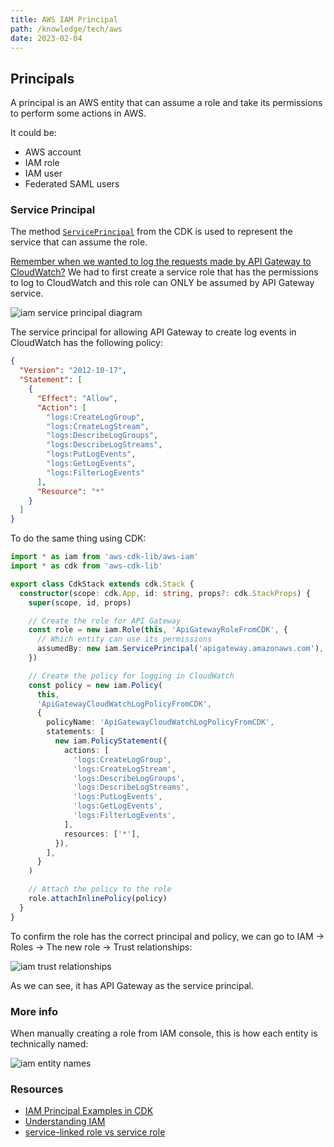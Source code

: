 ```yaml
---
title: AWS IAM Principal
path: /knowledge/tech/aws
date: 2023-02-04
---
```



<Layout title={props.pageContext.frontmatter.title} location={props.path}>
<MarkdownWrapper>

## Principals

A principal is an AWS entity that can assume a role and take its permissions to perform some actions in AWS.

It could be:

- AWS account
- IAM role
- IAM user
- Federated SAML users

### Service Principal

The method [`ServicePrincipal`](https://docs.aws.amazon.com/cdk/api/v2/docs/aws-cdk-lib.aws_iam.ServicePrincipal.html) from the CDK is used to represent the service that can assume the role.

[Remember when we wanted to log the requests made by API Gateway to CloudWatch?](./api-gateway#logging-1) We had to first create a service role that has the permissions to log to CloudWatch and this role can ONLY be assumed by API Gateway service.

![iam service principal diagram](../../../../images/iam-service-principal.png)

The service principal for allowing API Gateway to create log events in CloudWatch has the following policy:

```json
{
  "Version": "2012-10-17",
  "Statement": [
    {
      "Effect": "Allow",
      "Action": [
        "logs:CreateLogGroup",
        "logs:CreateLogStream",
        "logs:DescribeLogGroups",
        "logs:DescribeLogStreams",
        "logs:PutLogEvents",
        "logs:GetLogEvents",
        "logs:FilterLogEvents"
      ],
      "Resource": "*"
    }
  ]
}
```

To do the same thing using CDK:

```ts
import * as iam from 'aws-cdk-lib/aws-iam'
import * as cdk from 'aws-cdk-lib'

export class CdkStack extends cdk.Stack {
  constructor(scope: cdk.App, id: string, props?: cdk.StackProps) {
    super(scope, id, props)

    // Create the role for API Gateway
    const role = new iam.Role(this, 'ApiGatewayRoleFromCDK', {
      // Which entity can use its permissions
      assumedBy: new iam.ServicePrincipal('apigateway.amazonaws.com'),
    })

    // Create the policy for logging in CloudWatch
    const policy = new iam.Policy(
      this,
      'ApiGatewayCloudWatchLogPolicyFromCDK',
      {
        policyName: 'ApiGatewayCloudWatchLogPolicyFromCDK',
        statements: [
          new iam.PolicyStatement({
            actions: [
              'logs:CreateLogGroup',
              'logs:CreateLogStream',
              'logs:DescribeLogGroups',
              'logs:DescribeLogStreams',
              'logs:PutLogEvents',
              'logs:GetLogEvents',
              'logs:FilterLogEvents',
            ],
            resources: ['*'],
          }),
        ],
      }
    )

    // Attach the policy to the role
    role.attachInlinePolicy(policy)
  }
}
```

To confirm the role has the correct principal and policy, we can go to IAM -> Roles -> The new role -> Trust relationships:

![iam trust relationships](../../../../images/iam-trust-relationships.png)

As we can see, it has API Gateway as the service principal.

### More info

When manually creating a role from IAM console, this is how each entity is technically named:

![iam entity names](../../../../images/iam-entity-names.png)

### Resources

- [IAM Principal Examples in CDK](https://bobbyhadz.com/blog/aws-cdk-iam-principal#service-principal-example-in-aws-cdk)
- [Understanding IAM](https://docs.aws.amazon.com/IAM/latest/UserGuide/intro-structure.html)
- [service-linked role vs service role](https://docs.amazonaws.cn/en_us/IAM/latest/UserGuide/using-service-linked-roles.html)

</MarkdownWrapper>
</Layout>

